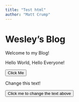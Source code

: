 ```yaml
---
title: "Test html"
author: "Matt Crump"
---
```


<script>
     a=1+5;
      function add_one_to_x(X){
       return(X+1)
       
      } 
       function send_to_console(){
         console.log("hello")
       }
        function change_text(){
          document.getElementById("mytext").innterHTML= "Dinosaur";
        }
      </script>
   <h1> Wesley's Blog </h1>
   <p> Welcome to my Blog! </p>
   <p> Hello World, Hello Everyone! </p>
  
  <button onclick="send_to_console()"> Click Me </button>  
   <p id="mytext"> Change this text! </p>
   <button onclick="change_text()"> Click me to change the text above </button>